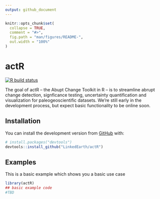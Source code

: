 ```yaml
---
output: github_document
---
```


<!-- README.md is generated from README.Rmd. Please edit that file -->

```r
knitr::opts_chunk$set(
  collapse = TRUE,
  comment = "#>",
  fig.path = "man/figures/README-",
  out.width = "100%"
)
```

# actR

<!-- badges: start -->
  [![R build status](https://github.com/LinkedEarth/actR/workflows/R-CMD-check/badge.svg)](https://github.com/LinkedEarth/actR/actions)
<!-- badges: end -->

The goal of actR -- the Abupt Change Toolkit in R -- is to streamline abrupt change detection, signficance testing, uncertainty quantification and visualization for paleogeoscientific datasets. We're still early in the development process, but expect basic functionality to be online soon. 

## Installation

You can install the development version from [GitHub](https://github.com/) with:

``` r
# install.packages("devtools")
devtools::install_github("LinkedEarth/actR")
```
## Examples

This is a basic example which shows you a basic use case

```r
library(actR)
## basic example code
#TBD
```
